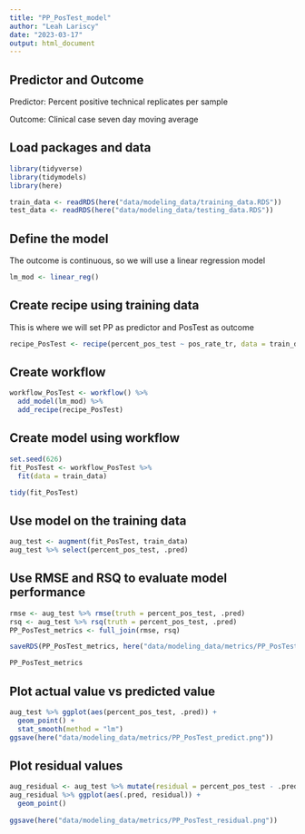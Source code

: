 ```yaml
---
title: "PP_PosTest_model"
author: "Leah Lariscy"
date: "2023-03-17"
output: html_document
---
```


## Predictor and Outcome

Predictor: Percent positive technical replicates per sample

Outcome: Clinical case seven day moving average

## Load packages and data

```r
library(tidyverse)
library(tidymodels)
library(here)
```

```r
train_data <- readRDS(here("data/modeling_data/training_data.RDS"))
test_data <- readRDS(here("data/modeling_data/testing_data.RDS"))
```

## Define the model

The outcome is continuous, so we will use a linear regression model

```r
lm_mod <- linear_reg()
```

## Create recipe using training data

This is where we will set PP as predictor and PosTest as outcome

```r
recipe_PosTest <- recipe(percent_pos_test ~ pos_rate_tr, data = train_data)
```

## Create workflow

```r
workflow_PosTest <- workflow() %>% 
  add_model(lm_mod) %>% 
  add_recipe(recipe_PosTest)
```

## Create model using workflow

```r
set.seed(626)
fit_PosTest <- workflow_PosTest %>% 
  fit(data = train_data)

tidy(fit_PosTest)
```

## Use model on the training data

```r
aug_test <- augment(fit_PosTest, train_data)
aug_test %>% select(percent_pos_test, .pred)
```

## Use RMSE and RSQ to evaluate model performance

```r
rmse <- aug_test %>% rmse(truth = percent_pos_test, .pred)
rsq <- aug_test %>% rsq(truth = percent_pos_test, .pred)
PP_PosTest_metrics <- full_join(rmse, rsq)

saveRDS(PP_PosTest_metrics, here("data/modeling_data/metrics/PP_PosTest_performance.RDS"))

PP_PosTest_metrics

```

## Plot actual value vs predicted value

```r
aug_test %>% ggplot(aes(percent_pos_test, .pred)) +
  geom_point() +
  stat_smooth(method = "lm")
ggsave(here("data/modeling_data/metrics/PP_PosTest_predict.png"))
```

## Plot residual values

```r
aug_residual <- aug_test %>% mutate(residual = percent_pos_test - .pred)
aug_residual %>% ggplot(aes(.pred, residual)) +
  geom_point() 
  
ggsave(here("data/modeling_data/metrics/PP_PosTest_residual.png"))
```
